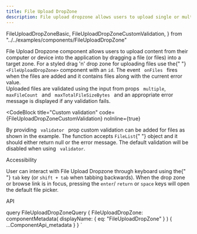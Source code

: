 ```yaml
---
title: File Upload DropZone
description: File upload dropzone allows users to upload single or multiple files to the application by dragging and dropping.
---
```


  FileUploadDropZoneBasic,
  FileUploadDropZoneCustomValidation,
} from "../../examples/components/FileUploadDropZone"

<Overview>
  File Upload Dropzone component allows users to upload content from their
  computer or device into the application by dragging a file (or files) into a
  target zone.
</Overview>

<CodeBlock title="Example" code={FileUploadDropZoneBasic} noInline={true}>
  For a styled drag 'n' drop zone for uploading files use the{" "}
  <code>&lt;FileUploadDropZone&gt;</code> component with an <code>id</code>. The
  event <code> onFiles </code> fires when the files are added and it contains
  files along with the current error value.
  <br />
  Uploaded files are validated using the input from props <code> multiple</code>,
  <code> maxFileCount </code> and <code> maxTotalFileSizeBytes </code> and an appropriate
  error message is displayed if any validation fails.
</CodeBlock>

<CodeBlock
  title="Custom validation"
  code={FileUploadDropZoneCustomValidation}
  noInline={true}
>
  By providing <code> validator </code> prop custom validation can be added for
  files as shown in the example. The function accepts <code>FileList</code>{" "}
  object and it should either return null or the error message. The default
  validation will be disabled when using <code> validator</code>.
</CodeBlock>

<LinkedHeading h="2" className="h1" id="file-upload-zone-accessibility">
  Accessibility
</LinkedHeading>
<p>
  User can interact with File Upload Dropzone through keyboard using the{" "}
  <code>tab</code> key (or <code>shift + tab</code> when tabbing backwards).
  When the drop zone or browse link is in focus, pressing the <code>enter</code>/
  <code>return</code> or <code>space</code> keys will open the default file picker.
</p>

<LinkedHeading h="2" className="h1" id="file-upload-zone-api">
  API
</LinkedHeading>
<ComponentApi metadata={props.data.FileUploadDropZone} />

  query FileUploadDropZoneQuery {
    FileUploadDropZone: componentMetadata(
      displayName: { eq: "FileUploadDropZone" }
    ) {
      ...ComponentApi_metadata
    }
  }
`
